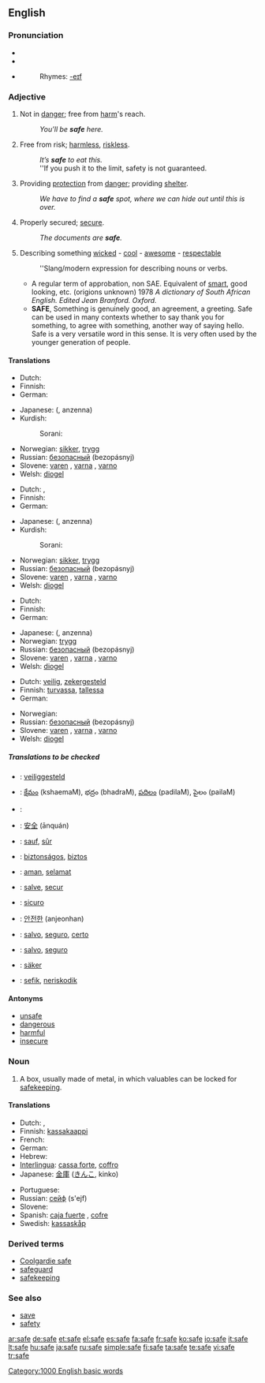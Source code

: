 {{see|-safe}}
==English==

{{rank|board|associated|worse|977|safe|main|q|greatly}}

===Pronunciation===
*{{SAMPA|/seIf/}}
*{{IPA|/seɪf/}}
*{{audio|en-us-safe.ogg|Audio (US)}}
*:Rhymes: [[Rhymes:English:-eɪf|-eɪf]]

===Adjective===
{{en-adj-er-e|saf|e}}

# Not in [[danger]]; free from [[harm]]'s reach.
#:''You’ll be '''safe''' here.''
# Free from risk; [[harmless]], [[riskless]].
#:''It’s '''safe''' to eat this.''
#:''If you push it to the limit, safety is not guaranteed.
# Providing [[protection]] from [[danger]]; providing [[shelter]].
#:''We have to find a '''safe''' spot, where we can hide out until this is over.''
# Properly secured; [[secure]].
#:''The documents are '''safe'''.''
# {{slang}} Describing something [[wicked]] - [[cool]] - [[awesome]] - [[respectable]]
#:''Slang/modern expression for describing nouns or verbs.
#*A regular term of approbation, non SAE. Equivalent of [[smart]], good looking, etc. (origions unknown) 1978 ''A dictionary of South African English. Edited Jean Branford. Oxford.''
#*'''SAFE''', Something is genuinely good, an agreement, a greeting. Safe can be used in many contexts whether to say thank you for something, to agree with something, another way of saying hello. Safe is a very versatile word in this sense. It is very often used by the younger generation of people.

====Translations====
{{trans-top|Not in danger}}
* Dutch: {{t+|nl|veilig}}
* Finnish: {{t+|fi|turvallinen}}
* German: {{t+|de|sicher}}
{{trans-mid}}
* Japanese: {{JAchar|[[安全な]]}} ({{JAchar|[[あんぜんな]]}}, anzenna)
* Kurdish:
*: Sorani: {{t|ku|ساغ|tr=sagh|sc=KUchar}}
* Norwegian: [[sikker]], [[trygg]]
* Russian: [[безопасный]] (bezopásnyj)
* Slovene: [[varen]] {{m}}, [[varna]] {{f}}, [[varno]] {{n}}
* Welsh: [[diogel]]
{{trans-bottom}}

{{trans-top|Free from risk}}
* Dutch: {{t+|nl|veilig}}, {{t+|nl|ongevaarlijk}}
* Finnish: {{t+|fi|turvallinen}}
* German: {{t+|de|sicher}}
{{trans-mid}}
* Japanese: {{JAchar|[[安全な]]}} ({{JAchar|[[あんぜんな]]}}, anzenna)
* Kurdish:
*: Sorani: {{t|ku|ساغ|tr=sagh|sc=KUchar}}
* Norwegian: [[sikker]], [[trygg]]
* Russian: [[безопасный]] (bezopásnyj)
* Slovene: [[varen]] {{m}}, [[varna]] {{f}}, [[varno]] {{n}}
* Welsh: [[diogel]]
{{trans-bottom}}

{{trans-top|Providing protection from danger}}
* Dutch: {{t+|nl|veilig}}
* Finnish: {{t+|fi|turvallinen}}
* German: {{t+|de|sicher}}
{{trans-mid}}
* Japanese: {{JAchar|[[安全な]]}} ({{JAchar|[[あんぜんな]]}}, anzenna)
* Norwegian: [[trygg]]
* Russian: [[безопасный]] (bezopásnyj)
* Slovene: [[varen]] {{m}}, [[varna]] {{f}}, [[varno]] {{n}}
* Welsh: [[diogel]]
{{trans-bottom}}

{{trans-top|Properly secured}}
* Dutch: [[veilig]], [[zekergesteld]]
* Finnish: [[turvassa]], [[tallessa]]
* German: {{t+|de|sicher}}
{{trans-mid}}
* Norwegian: {{t+|no|sikker}}
* Russian: [[безопасный]] (bezopásnyj)
* Slovene: [[varen]] {{m}}, [[varna]] {{f}}, [[varno]] {{n}}
* Welsh: [[diogel]]
{{trans-bottom}}

{{trans-top|Describing something wicked - cool - awesome}}
{{trans-mid}}
{{trans-bottom}}

=====Translations to be checked=====
{{checktrans}}
{{top}}
*{{ttbc|Dutch}}: [[veiliggesteld]]
*{{ttbc|Telugu}}: [[క్షేమం]] (kshaemaM), భద్రం (bhadraM), [[పదిలం]] (padilaM), పైలం (pailaM)
*{{ttbc|Arabic}}: {{ARchar|[[سليم]]}} {{IPAchar|(salīm)}}
*{{ttbc|Chinese}}: [[安全]] (ānquán)
*{{ttbc|French}}: [[sauf]], [[sûr]]
*{{ttbc|Hungarian}}: [[biztonságos]], [[biztos]]
*{{ttbc|Indonesian}}: [[aman]], [[selamat]]
*{{ttbc|Interlingua}}: [[salve]], [[secur]]
*{{ttbc|Italian}}: [[sicuro]]
{{mid}}
*{{ttbc|Korean}}: [[안전한]] (anjeonhan)
*{{ttbc|Portuguese}}: [[salvo]], [[seguro]], [[certo]]
*{{ttbc|Spanish}}: [[salvo]], [[seguro]]
*{{ttbc|Swedish}}: [[säker]]
*{{ttbc|Volapük}}: [[sefik]], [[neriskodik]]
{{bottom}}

====Antonyms====
*[[unsafe]]
*[[dangerous]]
*[[harmful]]
*[[insecure]]

===Noun===
{{en-noun}}

# A box, usually made of metal, in which valuables can be locked for [[safekeeping]].

====Translations====
{{trans-top|A box, usually made of metal, in which valuables can be locked for safekeeping}}
* Dutch: {{t-|nl|kluis|f}}, {{t-|nl|safe|f}}
* Finnish: [[kassakaappi]]
* French: {{t+|fr|coffre-fort|m}}
* German: {{t+|de|Tresor|m}}
* Hebrew: {{he-translation|כספת|kasefet}}
* [[Interlingua]]: [[cassa forte]], [[coffro]]
* Japanese: [[金庫]] ([[きんこ]], kinko)
{{trans-mid}}
* Portuguese: {{t+|pt|cofre|m}}
* Russian: [[сейф]] (s'ejf) {{m}}
* Slovene: {{t+|sl|sef|m}}
* Spanish: [[caja fuerte]] {{f}}, [[cofre]] {{m}}
* Swedish: [[kassaskåp]]
{{trans-bottom}}

===Derived terms===
*[[Coolgardie safe]]
*[[safeguard]]
*[[safekeeping]]

===See also===
*[[save]]
*[[safety]]

[[Category:1000 English basic words]]

[[ar:safe]]
[[de:safe]]
[[et:safe]]
[[el:safe]]
[[es:safe]]
[[fa:safe]]
[[fr:safe]]
[[ko:safe]]
[[io:safe]]
[[it:safe]]
[[lt:safe]]
[[hu:safe]]
[[ja:safe]]
[[ru:safe]]
[[simple:safe]]
[[fi:safe]]
[[ta:safe]]
[[te:safe]]
[[vi:safe]]
[[tr:safe]]